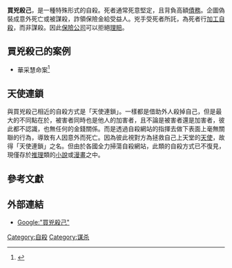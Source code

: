 
{{POV |time=2010-04-08T17:05:13+00:00 }}
{{Expert|time=2015-12-14T03:52:36+00:00}}
{{自殺}}
'''買兇殺己'''，是一種特殊形式的自殺。死者通常死意堅定，且背負高額[[債務|債務]]。企圖偽裝成意外死亡或被謀殺，詐領保險金給受益人。兇手受死者所託，為死者行[[加工自殺|加工自殺]]，而非謀殺。因此[[保險公司|保險公司]]可以拒絕[[理賠|理賠]]。

==買兇殺己的案例==
*華采慧命案<ref>{{cite news  | language =  | author =  | coauthors =  | url =http://www.nownews.com/2009/12/11/11490-2544937.htm  | title =華采慧命案　買兇殺己換千萬　前夫、胞兄、槍手判刑  | work =  | publisher =[[nownews|nownews]]  | pages =  | date =2009-12-11  | accessdate =  | archive-date =2012-06-19  | archive-url =https://web.archive.org/web/20120619041610/http://www.nownews.com/2009/12/11/11490-2544937.htm  | dead-url =no  }}</ref>

==天使連鎖==
與買兇殺己相近的自殺方式是「天使連鎖」。一樣都是借助外人殺掉自己，但是最大的不同點在於，被害者同時也是他人的加害者，且不論是被害者還是加害者，彼此都不認識，也無任何的金錢關係。而是透過自殺網站的指揮去做下表面上毫無關聯的行為，導致有人因意外而死亡。因為彼此視對方為拯救自己上天堂的[[天使|天使]]，故得「天使連鎖」之名。但由於各國全力掃蕩自殺網站，此類的自殺方式已不復見，現僅存於[[推理|推理]]類的[[小說|小說]]或[[漫畫|漫畫]]之中。

==參考文獻==
<div class="references-small">
<references></references>
</div>

==外部連結==
*[[Google:"買兇殺己"|Google:"買兇殺己"]]

[[Category:自殺|Category:自殺]]
[[Category:谋杀|Category:谋杀]]
